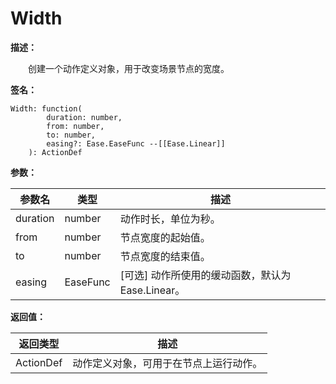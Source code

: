 # Width

**描述：**

&emsp;&emsp;创建一个动作定义对象，用于改变场景节点的宽度。

**签名：**
```tl
Width: function(
		duration: number,
		from: number,
		to: number,
		easing?: Ease.EaseFunc --[[Ease.Linear]]
	): ActionDef
```

**参数：**

| 参数名 | 类型 | 描述 |
| --- | --- | --- |
| duration | number | 动作时长，单位为秒。 |
| from | number | 节点宽度的起始值。 |
| to | number | 节点宽度的结束值。 |
| easing | EaseFunc | [可选] 动作所使用的缓动函数，默认为Ease.Linear。 |

**返回值：**

| 返回类型 | 描述 |
| --- | --- |
| ActionDef | 动作定义对象，可用于在节点上运行动作。 |